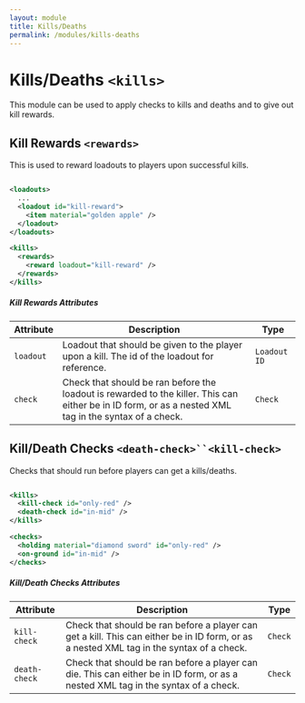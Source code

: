 ```yaml
---
layout: module
title: Kills/Deaths
permalink: /modules/kills-deaths
---
```


# Kills/Deaths `<kills>`

This module can be used to apply checks to kills and deaths and to give out kill rewards.

## Kill Rewards `<rewards>`

This is used to reward loadouts to players upon successful kills.

```xml

<loadouts>
  ...
  <loadout id="kill-reward">
    <item material="golden apple" />
  </loadout>
</loadouts>

<kills>
  <rewards>
    <reward loadout="kill-reward" />
  </rewards>
</kills>

```

##### Kill Rewards Attributes

| Attribute | Description | Type |
| --- | --- | --- |
| `loadout` | Loadout that should be given to the player upon a kill. The id of the loadout for reference. | `Loadout ID` |
| `check` | Check that should be ran before the loadout is rewarded to the killer. This can either be in ID form, or as a nested XML tag in the syntax of a check. | `Check` |

## Kill/Death Checks `<death-check>``<kill-check>`

Checks that should run before players can get a kills/deaths.

```xml

<kills>
  <kill-check id="only-red" />
  <death-check id="in-mid" />
</kills>

<checks>
  <holding material="diamond sword" id="only-red" />
  <on-ground id="in-mid" />
</checks>

```

##### Kill/Death Checks Attributes

| Attribute | Description | Type |
| --- | --- | --- |
| `kill-check` | Check that should be ran before a player can get a kill. This can either be in ID form, or as a nested XML tag in the syntax of a check. | `Check` |
| `death-check` | Check that should be ran before a player can die. This can either be in ID form, or as a nested XML tag in the syntax of a check. | `Check` |

